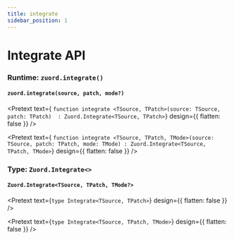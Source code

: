 ```yaml
---
title: integrate
sidebar_position: 1
---
```



# Integrate API

### Runtime: ```zuord.integrate()```
#### ```zuord.integrate(source, patch, mode?)```

<Pretext 
    text={
`function integrate <TSource, TPatch>(source: TSource, patch: TPatch) 
    : Zuord.Integrate<TSource, TPatch>`} design={{ flatten: false }}
/>

<Pretext 
    text={
`function integrate <TSource, TPatch, TMode>(source: TSource, patch: TPatch, mode: TMode)
    : Zuord.Integrate<TSource, TPatch, TMode>`} design={{ flatten: false }}
/>

### Type: ```Zuord.Integrate<>```
#### ```Zuord.Integrate<TSource, TPatch, TMode?>```

<Pretext 
    text={`type Integrate<TSource, TPatch>`}
    design={{ flatten: false }}
/>

<Pretext 
    text={`type Integrate<TSource, TPatch, TMode>`}
    design={{ flatten: false }}
/>